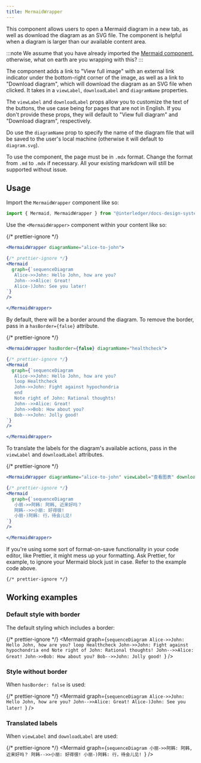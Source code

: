 ```yaml
---
title: MermaidWrapper
---
```



This component allows users to open a Mermaid diagram in a new tab, as well as download the diagram as an SVG file. The component is helpful when a diagram is larger than our available content area.

:::note
We assume that you have already imported the [Mermaid component](/shared/mermaid), otherwise, what on earth are you wrapping with this?
:::

The component adds a link to "View full image" with an external link indicator under the bottom-right corner of the image, as well as a link to "Download diagram", which will download the diagram as an SVG file when clicked. It takes in a `viewLabel`, `downloadLabel` and `diagramName` properties.

The `viewLabel` and `downloadLabel` props allow you to customize the text of the buttons, the use case being for pages that are not in English. If you don't provide these props, they will default to "View full diagram" and "Download diagram", respectively.

Do use the `diagramName` prop to specify the name of the diagram file that will be saved to the user's local machine (otherwise it will default to `diagram.svg`).

To use the component, the page must be in `.mdx` format. Change the format from `.md` to `.mdx` if necessary. All your existing markdown will still be supported without issue.

## Usage

Import the `MermaidWrapper` component like so:

```jsx
import { Mermaid, MermaidWrapper } from "@interledger/docs-design-system";
```

Use the `<MermaidWrapper>` component within your content like so:

{/* prettier-ignore */}
````jsx
<MermaidWrapper diagramName="alice-to-john">

{/* prettier-ignore */}
<Mermaid
  graph={`sequenceDiagram
   Alice->>John: Hello John, how are you?
   John-->>Alice: Great!
   Alice-)John: See you later!
`}
/>

</MermaidWrapper>
````

By default, there will be a border around the diagram. To remove the border, pass in a `hasBorder={false}` attribute.

{/* prettier-ignore */}
```jsx
<MermaidWrapper hasBorder={false} diagramName="healthcheck">

{/* prettier-ignore */}
<Mermaid
  graph={`sequenceDiagram
   Alice->>John: Hello John, how are you?
   loop Healthcheck
   John->>John: Fight against hypochondria
   end
   Note right of John: Rational thoughts!
   John-->>Alice: Great!
   John->>Bob: How about you?
   Bob-->>John: Jolly good!
`}
/>

</MermaidWrapper>
```

To translate the labels for the diagram's available actions, pass in the `viewLabel` and `downloadLabel` attributes.

{/* prettier-ignore */}
````jsx
<MermaidWrapper diagramName="alice-to-john" viewLabel="查看图表" downloadLabel="下载">

{/* prettier-ignore */}
<Mermaid
  graph={`sequenceDiagram
   小丽->>阿韩: 阿韩, 近来好吗？
   阿韩-->>小丽: 好得很!
   小丽-)阿韩: 行，待会儿见!
`}
/>

</MermaidWrapper>
````

If you're using some sort of format-on-save functionality in your code editor, like Prettier, it might mess up your formatting. Ask Prettier, for example, to ignore your Mermaid block just in case. Refer to the example code above.

```
{/* prettier-ignore */}
```

## Working examples

### Default style with border

The default styling which includes a border:

<MermaidWrapper diagramName="healthcheck">

{/* prettier-ignore */}
<Mermaid
  graph={`sequenceDiagram
   Alice->>John: Hello John, how are you?
   loop Healthcheck
   John->>John: Fight against hypochondria
   end
   Note right of John: Rational thoughts!
   John-->>Alice: Great!
   John->>Bob: How about you?
   Bob-->>John: Jolly good!
`}
/>

</MermaidWrapper>

### Style without border

When `hasBorder: false` is used:

<MermaidWrapper hasBorder={false} diagramName="alice-to-john">

{/* prettier-ignore */}
<Mermaid
  graph={`sequenceDiagram
   Alice->>John: Hello John, how are you?
   John-->>Alice: Great!
   Alice-)John: See you later!
`}
/>

</MermaidWrapper>

### Translated labels

When `viewLabel` and `downloadLabel` are used:

<MermaidWrapper diagramName="alice-to-john" viewLabel="查看图表" downloadLabel="下载">

{/* prettier-ignore */}
<Mermaid
  graph={`sequenceDiagram
   小丽->>阿韩: 阿韩, 近来好吗？
   阿韩-->>小丽: 好得很!
   小丽-)阿韩: 行，待会儿见!
`}
/>

</MermaidWrapper>
